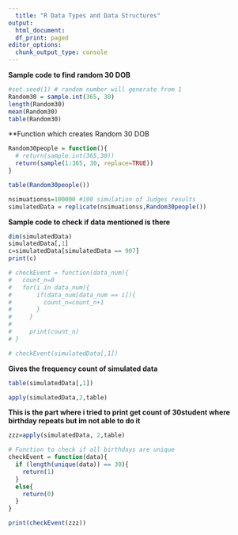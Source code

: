 ```yaml
---
  title: "R Data Types and Data Structures"
output:
  html_document:
  df_print: paged
editor_options:
  chunk_output_type: console
---
```

  
  **Sample code to find random 30 DOB**
```r

#set.seed(1) # random number will generate from 1
Random30 = sample.int(365, 30)
length(Random30)
mean(Random30)
table(Random30)
```
**Function which creates Random 30 DOB
```r
Random30people = function(){
  # return(sample.int(365,30))
  return(sample(1:365, 30, replace=TRUE))
}

```
```r
table(Random30people())
```


```r
nsimuationss=100000 #100 simulation of Judges results
simulatedData = replicate(nsimuationss,Random30people())
```

**Sample code to check if data mentioned is there**  
```r
dim(simulatedData)
simulatedData[,1]
c=simulatedData[simulatedData == 907]
print(c)
```
```r
# checkEvent = function(data_num){
#   count_n=0
#   for(i in data_num){
#       if(data_num[data_num == i]){
#         count_n=count_n+1
#       }
#     }
#     
#     print(count_n)
# }

```
```r
# checkEvent(simulatedData[,1])
```
**Gives the frequency count of simulated data**
```r
table(simulatedData[,1])
```

```r
apply(simulatedData,2,table)
```

**This is the part where i tried to print get count of 30student where birthday repeats but im not able to do it**
```r
zzz=apply(simulatedData, 2,table)
```

```r
# Function to check if all birthdays are unique
checkEvent = function(data){
  if (length(unique(data)) == 30){
    return(1)
  }
  else{
    return(0)
  }
}
```

```r
print(checkEvent(zzz))
```


  